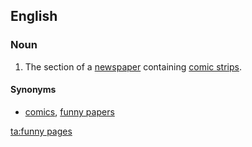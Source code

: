 ==English==
{{wikipedia|dab=funnies}}

===Noun===
{{head|en|noun|head=[[funny]] [[pages]]}} {{pluralonly}}

# {{comics}} The section of a [[newspaper]] containing [[comic strip]]s.

====Synonyms====
* {{sense|comic strip section of a newspaper}} [[comics]], [[funny papers]]

[[ta:funny pages]]